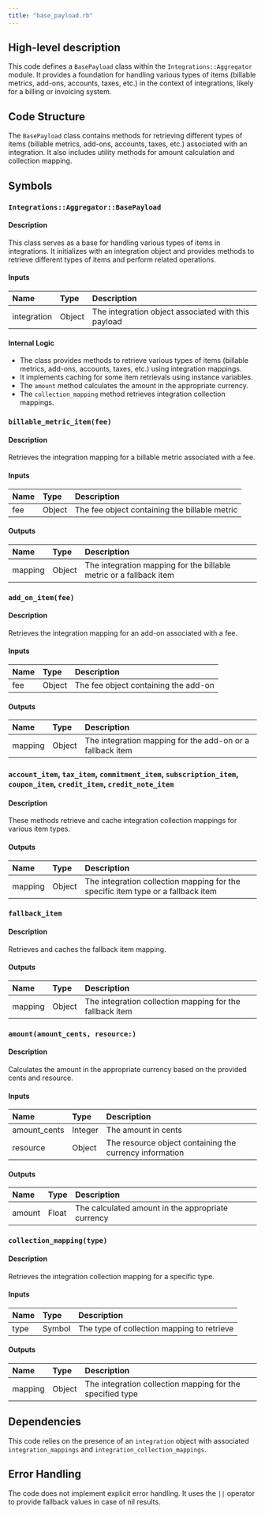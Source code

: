 ```yaml
---
title: "base_payload.rb"
---
```


## High-level description
This code defines a `BasePayload` class within the `Integrations::Aggregator` module. It provides a foundation for handling various types of items (billable metrics, add-ons, accounts, taxes, etc.) in the context of integrations, likely for a billing or invoicing system.

## Code Structure
The `BasePayload` class contains methods for retrieving different types of items (billable metrics, add-ons, accounts, taxes, etc.) associated with an integration. It also includes utility methods for amount calculation and collection mapping.

## Symbols

### `Integrations::Aggregator::BasePayload`
#### Description
This class serves as a base for handling various types of items in integrations. It initializes with an integration object and provides methods to retrieve different types of items and perform related operations.

#### Inputs
| Name | Type | Description |
|:-----|:-----|:------------|
| integration | Object | The integration object associated with this payload |

#### Internal Logic
- The class provides methods to retrieve various types of items (billable metrics, add-ons, accounts, taxes, etc.) using integration mappings.
- It implements caching for some item retrievals using instance variables.
- The `amount` method calculates the amount in the appropriate currency.
- The `collection_mapping` method retrieves integration collection mappings.

### `billable_metric_item(fee)`
#### Description
Retrieves the integration mapping for a billable metric associated with a fee.

#### Inputs
| Name | Type | Description |
|:-----|:-----|:------------|
| fee | Object | The fee object containing the billable metric |

#### Outputs
| Name | Type | Description |
|:-----|:-----|:------------|
| mapping | Object | The integration mapping for the billable metric or a fallback item |

### `add_on_item(fee)`
#### Description
Retrieves the integration mapping for an add-on associated with a fee.

#### Inputs
| Name | Type | Description |
|:-----|:-----|:------------|
| fee | Object | The fee object containing the add-on |

#### Outputs
| Name | Type | Description |
|:-----|:-----|:------------|
| mapping | Object | The integration mapping for the add-on or a fallback item |

### `account_item`, `tax_item`, `commitment_item`, `subscription_item`, `coupon_item`, `credit_item`, `credit_note_item`
#### Description
These methods retrieve and cache integration collection mappings for various item types.

#### Outputs
| Name | Type | Description |
|:-----|:-----|:------------|
| mapping | Object | The integration collection mapping for the specific item type or a fallback item |

### `fallback_item`
#### Description
Retrieves and caches the fallback item mapping.

#### Outputs
| Name | Type | Description |
|:-----|:-----|:------------|
| mapping | Object | The integration collection mapping for the fallback item |

### `amount(amount_cents, resource:)`
#### Description
Calculates the amount in the appropriate currency based on the provided cents and resource.

#### Inputs
| Name | Type | Description |
|:-----|:-----|:------------|
| amount_cents | Integer | The amount in cents |
| resource | Object | The resource object containing the currency information |

#### Outputs
| Name | Type | Description |
|:-----|:-----|:------------|
| amount | Float | The calculated amount in the appropriate currency |

### `collection_mapping(type)`
#### Description
Retrieves the integration collection mapping for a specific type.

#### Inputs
| Name | Type | Description |
|:-----|:-----|:------------|
| type | Symbol | The type of collection mapping to retrieve |

#### Outputs
| Name | Type | Description |
|:-----|:-----|:------------|
| mapping | Object | The integration collection mapping for the specified type |

## Dependencies
This code relies on the presence of an `integration` object with associated `integration_mappings` and `integration_collection_mappings`.

## Error Handling
The code does not implement explicit error handling. It uses the `||` operator to provide fallback values in case of nil results.